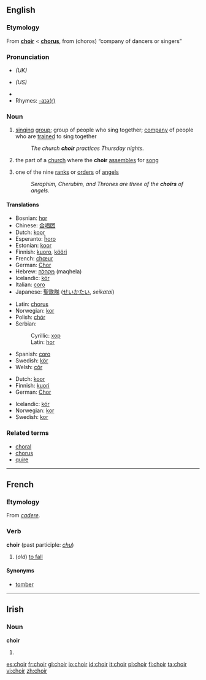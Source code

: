 {{wikipedia|Choir (disambiguation)}}
==English==

===Etymology===
From {{OF.}} '''[[choir]]''' < {{L.}} '''[[chorus]]''', from {{AGr.}} '''{{polytonic|[[χορός]]}}''' (choros) “company of dancers or singers”

===Pronunciation===
*{{IPA|/kwaɪə(ɹ)/}} ''(UK)''
*{{IPA|/kwaɪɚ/}} ''(US)''
*{{audio|en-uk-choir.ogg|Audio (UK)}}
*Rhymes: [[Rhymes:English:-aɪə(r)|-aɪə(r)]]

===Noun===
{{wikipedia}}
{{en-noun}}

# [[sing]]ing [[group]]; group of people who sing together; [[company]] of people who are [[train]]ed to sing together
#: ''The church '''choir''' practices Thursday nights.''
# the part of a [[church]] where the '''choir''' [[assemble]]s for [[song]]
# {{italbrac|Christian [[angelology]]}} one of the nine [[rank]]s or [[order]]s of [[angel]]s
#: ''Seraphim, Cherubim, and Thrones are three of the '''choirs''' of angels.''

====Translations====
{{trans-top|singing group}}
*Bosnian: [[hor#Bosnian|hor]] {{m}}
*Chinese: [[合唱团]]
*Dutch: [[koor]] {{n}}
*Esperanto: [[ĥoro]]
*Estonian: [[koor]]
*Finnish: [[kuoro]], [[kööri]] {{italbrac|colloquial}}
*French: [[chœur]] {{m}}
*German: [[Chor]] {{m}}
*Hebrew: [[מקהלה]] (maqhela) {{f}}
*Icelandic: [[kór]] {{m}}
*Italian: [[coro#Italian|coro]] {{m}}
*Japanese: [[聖歌隊]] ([[せいかたい]], ''seikatai'')
{{trans-mid}}
*Latin: [[chorus]] {{m}}
*Norwegian: [[kor]] {{c}}
*Polish: [[chór]] {{m}}
*Serbian:
*:Cyrillic: [[хор#Serbian|хор]] {{m}}
*:Latin: [[hor#Serbian|hor]] {{m}}
*Spanish: [[coro#Spanish|coro]] {{m}}
*Swedish: [[kör]] {{c}}
*Welsh: [[côr]]
{{trans-bottom}}

{{trans-top|the part of a church where the ''choir'' assembles for song}}
*Dutch: [[koor]] {{n}}
*Finnish: [[kuori]]
*German: [[Chor]] {{m}}
{{trans-mid}}
*Icelandic: [[kór]] {{m}}
*Norwegian: [[kor]] {{c}}
*Swedish: [[kor]] {{c}}
{{trans-bottom}}

{{trans-top|{{italbrac|Christian angelology}} one of the nine ranks or orders of angels}}
{{trans-mid}}
{{trans-bottom}}

===Related terms===
*[[choral]]
*[[chorus]]
*[[quire]]

----

==French==

===Etymology===
From {{L.}} ''[[cadere]]''.

===Verb===
'''choir''' (past participle: ''[[chu]]'')

# (''old'') [[fall#Verb|to fall]]

====Synonyms====
*[[tomber]]

----

==Irish==

===Noun===
'''choir'''

# {{mutation of|coir}}

[[es:choir]]
[[fr:choir]]
[[gl:choir]]
[[io:choir]]
[[id:choir]]
[[it:choir]]
[[pl:choir]]
[[fi:choir]]
[[ta:choir]]
[[vi:choir]]
[[zh:choir]]